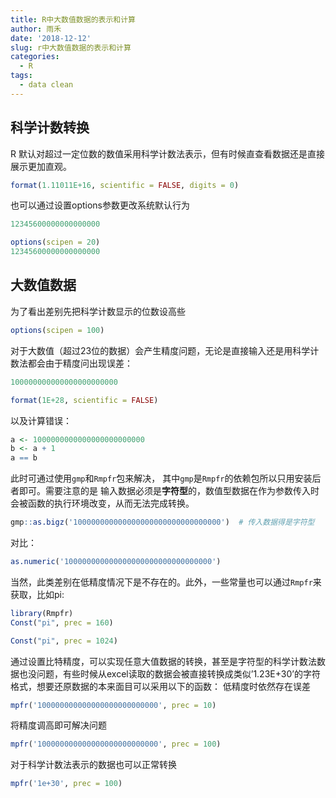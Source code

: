 ```yaml
---
title: R中大数值数据的表示和计算
author: 雨禾
date: '2018-12-12'
slug: r中大数值数据的表示和计算
categories:
  - R
tags:
  - data clean
---
```


## 科学计数转换
R 默认对超过一定位数的数值采用科学计数法表示，但有时候直查看数据还是直接展示更加直观。
```r
format(1.11011E+16, scientific = FALSE, digits = 0)
```
也可以通过设置options参数更改系统默认行为

```r
12345600000000000000
```

```r
options(scipen = 20)
12345600000000000000
```


## 大数值数据
为了看出差别先把科学计数显示的位数设高些
```r
options(scipen = 100)
```
对于大数值（超过23位的数据）会产生精度问题，无论是直接输入还是用科学计数法都会由于精度问出现误差：

```r
100000000000000000000000
```

```r
format(1E+28, scientific = FALSE)

```

以及计算错误：
```r
a <- 1000000000000000000000000
b <- a + 1
a == b 
```

此时可通过使用`gmp`和`Rmpfr`包来解决， 其中`gmp`是`Rmpfr`的依赖包所以只用安装后者即可。需要注意的是
输入数据必须是**字符型**的，数值型数据在作为参数传入时会被函数的执行环境改变，从而无法完成转换。
```r
gmp::as.bigz('100000000000000000000000000000000')  # 传入数据得是字符型
```
对比：
```r
as.numeric('100000000000000000000000000000000')
```
当然，此类差别在低精度情况下是不存在的。此外，一些常量也可以通过`Rmpfr`来获取，比如pi:
```r
library(Rmpfr)
Const("pi", prec = 160)

```

```r
Const("pi", prec = 1024)
```


通过设置比特精度，可以实现任意大值数据的转换，甚至是字符型的科学计数法数据也没问题，有些时候从excel读取的数据会被直接转换成类似'1.23E+30'的字符格式，想要还原数据的本来面目可以采用以下的函数：
低精度时依然存在误差
```r
mpfr('100000000000000000000000000', prec = 10) 
```

将精度调高即可解决问题
```r
mpfr('100000000000000000000000000', prec = 100) 
```

对于科学计数法表示的数据也可以正常转换
```r
mpfr('1e+30', prec = 100) 
```




